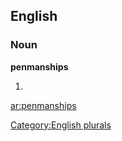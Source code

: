 
==English==

===Noun===
'''penmanships'''

# {{plural of|[[penmanship]]}}

[[Category:English plurals]]

[[ar:penmanships]]